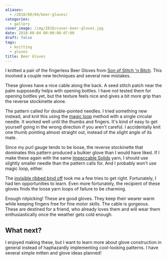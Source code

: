 ```yaml
---
aliases:
  - /2018/08/04/beer-gloves/
categories:
  - gallery
cover_image: /img/2018/cover-beer-gloves.jpg
date: 2018-08-04 00:00:00-07:00
draft: false
tags:
  - knitting
  - gloves
title: Beer Gloves
---
```


I knitted a pair of the fingerless Beer Gloves from [Son of Stitch 'n Bitch][]. This involved a couple new
techniques and several new mistakes.

[Son of Stitch 'n Bitch]: https://www.goodreads.com/book/show/170305.Son_of_Stitch_n_Bitch

These gloves have a nice cable along the back. A seed stitch patch near the palm supposedly helps with
opening bottles. I have not tested them for opening bottles yet, but the texture feels nice and gives a bit
more grip than the reverse stockinette alone.

The pattern called for double-pointed needles. I tried something new instead, and knit this using the [magic
loop][] method with a single circular needle. It worked well until the thumbs and fingers. It's kind of easy
to get yourself going in the wrong direction if you aren't careful. I accidentally knit one thumb pointing
almost straight out, instead of the slight angle of its mate.

[magic loop]: https://www.craftsy.com/knitting/article/demystifying-the-magic-loop/

Since my purl gauge tends to be loose, the reverse stockinette that dominates this pattern produced a bulkier
glove than I would have liked. If I make these again with the same [Impeccable Solids][] yarn, I should use
slightly smaller needle than the pattern calls for. And I probably won't use magic loop, either.

[Impeccable Solids]: https://www.ravelry.com/yarns/library/loops--threads-impeccable-solids

The [invisible ribbed bind off][] took me a few tries to get right. Fortunately, I had ten opportunities to
learn. Even more fortunately, the recipient of these gloves finds the loose yarn loops of failure to be
charming.

[invisible ribbed bind off]: https://knitfreedom.com/invisible-ribbed-bind-off/

Enough nitpicking! These are good gloves. They keep their wearer warm while keeping fingers free for fine
motor skills. The cable is gorgeous. These are destined for a friend, who already loves them and will wear
them enthusiastically once the weather gets cold enough.

## What next?

I enjoyed making these, but I want to learn more about glove construction in general instead of haphazardly
implementing cool-looking patterns. I have several simple mitten and glove ideas planned!
